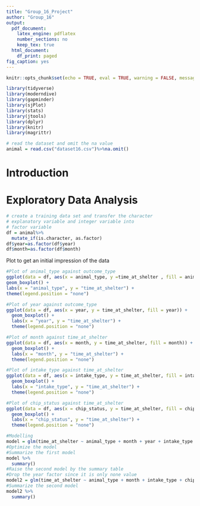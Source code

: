 ```yaml
---
title: "Group_16_Project"
author: "Group_16"
output:
  pdf_document:
    latex_engine: pdflatex
    number_sections: no
    keep_tex: true
  html_document:
    df_print: paged
fig_caption: yes
---
```


```r
knitr::opts_chunk$set(echo = TRUE, eval = TRUE, warning = FALSE, message = FALSE, comment = NA)
```

```r
library(tidyverse)
library(moderndive)
library(gapminder)
library(sjPlot)
library(stats)
library(jtools)
library(dplyr)
library(knitr)
library(magrittr)
```

```r
# read the dataset and omit the na value
animal = read.csv("dataset16.csv")%>%na.omit()
```

# Introduction {#sec:Intro}


# Exploratory Data Analysis {#sec:EDA}
```r
# create a training data set and transfer the character
# explanatory variable and integer variable into 
# factor variable
df = animal%>%
  mutate_if(is.character, as.factor)
df$year=as.factor(df$year)
df$month=as.factor(df$month)
```

Plot to get an initial impression of the data

```r
#Plot of animal_type against outcome_type
ggplot(data = df, aes(x = animal_type, y =time_at_shelter , fill = animal_type)) +
geom_boxplot() +
labs(x = "animal_type", y = "time_at_shelter") +
theme(legend.position = "none")
```

```r
#Plot of year against outcome_type
ggplot(data = df, aes(x = year, y = time_at_shelter, fill = year)) +
  geom_boxplot() +
  labs(x = "year", y = "time_at_shelter") +
  theme(legend.position = "none")
```


```r
#Plot of month against time_at_shelter
ggplot(data = df, aes(x = month, y = time_at_shelter, fill = month)) +
  geom_boxplot() +
  labs(x = "month", y = "time_at_shelter") +
  theme(legend.position = "none")
```

```r
#Plot of intake_type against time_at_shelter
ggplot(data = df, aes(x = intake_type, y = time_at_shelter, fill = intake_type)) +
  geom_boxplot() +
  labs(x = "intake_type", y = "time_at_shelter") +
  theme(legend.position = "none")
```

```r
#Plot of chip_status against time_at_shelter
ggplot(data = df, aes(x = chip_status, y = time_at_shelter, fill = chip_status)) +
  geom_boxplot() +
  labs(x = "chip_status", y = "time_at_shelter") +
  theme(legend.position = "none")
```

```r
#Modelling
model = glm(time_at_shelter ~ animal_type + month + year + intake_type + chip_status, family="poisson", data=df)
#Optimize the model
#Summarize the first model
model %>%
  summary()
#Raise the second model by the summary table
#Drop the year factor since it is only none value
model2 = glm(time_at_shelter ~ animal_type + month + intake_type + chip_status, family="poisson", data=df)
#Summarize the second model
model2 %>%
  summary()
```